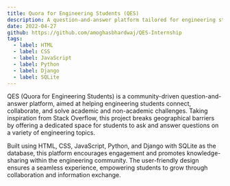 ```yaml
---
title: Quora for Engineering Students (QES)
description: A question-and-answer platform tailored for engineering students, inspired by Stack Overflow, designed to foster an interactive academic community.
date: 2022-04-27
github: https://github.com/amoghasbhardwaj/QES-Internship
tags:
  - label: HTML
  - label: CSS
  - label: JavaScript
  - label: Python
  - label: Django
  - label: SQLite
---
```


QES (Quora for Engineering Students) is a community-driven question-and-answer platform, aimed at helping engineering students connect, collaborate, and solve academic and non-academic challenges. Taking inspiration from Stack Overflow, this project breaks geographical barriers by offering a dedicated space for students to ask and answer questions on a variety of engineering topics. 

Built using HTML, CSS, JavaScript, Python, and Django with SQLite as the database, this platform encourages engagement and promotes knowledge-sharing within the engineering community. The user-friendly design ensures a seamless experience, empowering students to grow through collaboration and information exchange.